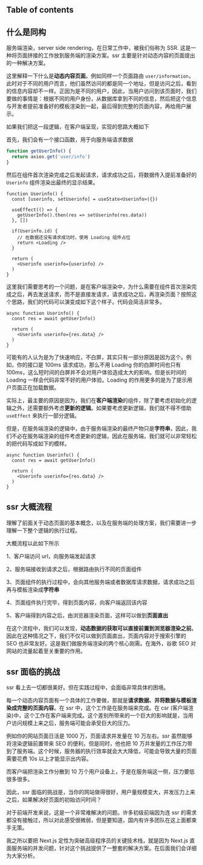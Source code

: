 ## Table of contents

## 什么是同构

服务端渲染，server side rendering，在日常工作中，被我们俗称为 SSR. 这是一种将页面拼接的工作放到服务端的渲染方案。ssr 主要是针对动态内容的页面提出的一种解决方案。

这里解释一下什么是**动态内容页面**。例如同样一个页面路由 `user/information`，此时对于不同的用户而言，他们虽然访问的都是同一个地址，但是访问之后，看到的信息内容却不一样。正因为是不同的用户，因此，当用户访问到该页面时，我们要做的事情是：根据不同的用户身份，从数据库拿到不同的信息，然后把这个信息与开发者提前准备好的模板渲染到一起，最后得到完整的页面内容，再给用户展示。

如果我们把这一段逻辑，在客户端呈现，实现的思路大概如下

首先，我们会有一个接口函数，用于向服务端请求数据

```ts
function getUserInfo() {
  return axios.get('user/info')
}
```

然后在组件首次渲染完成之后发起请求，请求成功之后，将数据传入提前准备好的 `Userinfo` 组件渲染出最终的显示结果。

```tsx Userinfo.client.tsx
function Userinfo() {
  const [userinfo, setUserinfo] = useState<Userinfo>({})

  useEffect(() => {
    getUserInfo().then(res => setUserinfo(res.data))
  }, [])

  if(Userinfo.id) {
    // 在数据还没有请求成功时，使用 Loading 组件占位
    return <Loading />
  }

  return (
    <Userinfo userinfo={userinfo} />
  )
}
```

这里我们需要思考的一个问题，是在客户端渲染中，为什么需要在组件首次渲染完成之后，再去发送请求，而不是直接发请求，请求成功之后，再渲染页面？按照这个思路，我们的代码可以演变成如下这个样子。代码会简洁非常多。

```tsx Userinfo.tsx
async function Userinfo() {
  const res = await getUserInfo()

  return (
    <Userinfo userinfo={res.data} />
  )
}
```

可能有的人认为是为了快速响应，不白屏，其实只有一部分原因是因为这个。例如，你的接口是 100ms 请求成功，那么不用 Loading 你的白屏时间也只有 100ms，这么短时间的白屏并不会对用户体验造成太大的影响。但是长时间的 Loading 一样会代码非常不好的用户体验。Loading 的作用更多的是为了提示用户页面正在加载数据。

实际上，最主要的原因是因为，我们在**客户端渲染**的组件，除了要考虑初始化的逻辑之外，还需要额外考虑**更新的逻辑**。如果要考虑更新逻辑，我们就不得不借助 `useEffect` 来执行一部分逻辑。


但是，在服务端渲染的逻辑中，由于服务端渲染的最终产物只是**字符串**，因此，我们不必在服务端渲染的组件考虑更新的逻辑，因此在服务端，我们就可以非常轻松的把代码写成如下的模样。

```tsx Userinfo.server.tsx
async function Userinfo() {
  const res = await getUserInfo()

  return (
    <Userinfo userinfo={res.data} />
  )
}
```

## ssr 大概流程

理解了前面关于动态页面的基本概念，以及在服务端的处理方案，我们需要进一步理解一下整个逻辑的执行过程。

大概流程以此如下所示

1、客户端访问 url，向服务端发起请求

2、服务端接收到请求之后，根据路由执行不同的页面组件

3、页面组件的执行过程中，会向其他服务端或者数据库请求数据，请求成功之后再与模板渲染成**字符串**

4、页面组件执行完毕，得到页面内容，向客户端返回该内容

5、客户端得到内容之后，由浏览器渲染页面，这样可以做到**页面直出**


在这个流程中，我们可以发现，**动态数据的获取可以直接前置到浏览器渲染之前**。因此在这种情况之下，我们不仅可以做到页面直出，页面内容对于搜索引擎的 SEO 也非常友好。这是我们做服务端渲染的两个核心刚需。在海外，谷歌 SEO 对网站的流量起着至关重要的作用。

## ssr 面临的挑战

ssr 看上去一切都很美好。但在实践过程中，会面临非常具体的困境。

每一个动态内容页面有一个具体的工作要做，那就是**请求数据、并将数据与模板渲染成完整的页面内容**。在 ssr 中，这个工作是在服务端来完成。在 csr (客户端渲染)中，这个工作在客户端来完成。这个差别所带来的一个巨大的影响就是，当用户访问规模上来之后，服务端可能会承受巨大的压力。

例如你的网站页面日活是 1000 万，页面请求并发量在 10 万左右。ssr 虽然能够将渲染逻辑前置带来 SEO 的便利，但是同时，他也把 10 万并发量的工作压力带到了服务端。这个时候，服务器的执行效率就会大大降低，可能会导致大量的页面需要花费 10s 以上才能显示出内容。

而客户端把渲染工作分散到 10 万个用户设备上，于是在服务端这一侧，压力要低很多很多。

因此，ssr 面临的挑战是，当你的网站做得很好，用户量规模变大，并发压力上来之后，如果解决好页面的初始访问时间？

对于前端开发来说，这是一个非常难解决的问题。许多初级前端因为连 ssr 的需求都没有接触过，所以对此感受很微弱，但是要知道，国内有许多团队在这上面都束手无策。

我之所以要把 Next.js 定性为突破高级程序员的关键技术栈，就是因为 Next.js 直面服务端的并发问题，针对这个挑战提供了一整套的解决方案。在后面我们会详细为大家分析。
